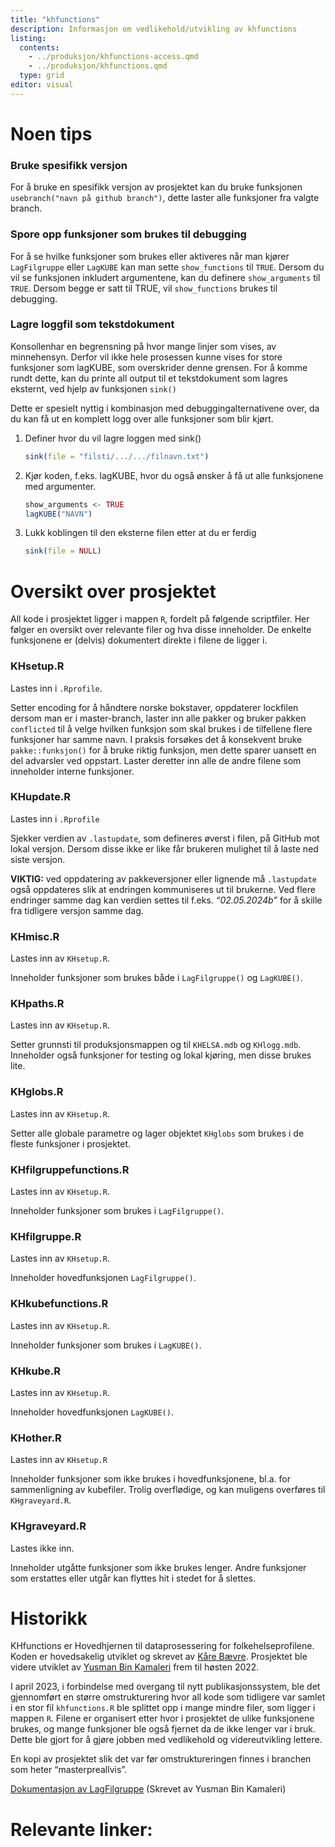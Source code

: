 ```yaml
---
title: "khfunctions"
description: Informasjon om vedlikehold/utvikling av khfunctions
listing: 
  contents: 
    - ../produksjon/khfunctions-access.qmd
    - ../produksjon/khfunctions.qmd
  type: grid
editor: visual
---
```


# Noen tips

### Bruke spesifikk versjon

For å bruke en spesifikk versjon av prosjektet kan du bruke funksjonen `usebranch("navn på github branch")`, dette laster alle funksjoner fra valgte branch.

### Spore opp funksjoner som brukes til debugging

For å se hvilke funksjoner som brukes eller aktiveres når man kjører `LagFilgruppe` eller `LagKUBE` kan man sette `show_functions` til `TRUE`. Dersom du vil se funksjonen inkludert argumentene, kan du definere `show_arguments` til `TRUE`. Dersom begge er satt til TRUE, vil `show_functions` brukes til debugging.

### Lagre loggfil som tekstdokument

Konsollenhar en begrensning på hvor mange linjer som vises, av minnehensyn. Derfor vil ikke hele prosessen kunne vises for store funksjoner som lagKUBE, som overskrider denne grensen. For å komme rundt dette, kan du printe all output til et tekstdokument som lagres eksternt, ved hjelp av funksjonen `sink()`

Dette er spesielt nyttig i kombinasjon med debuggingalternativene over, da du kan få ut en komplett logg over alle funksjoner som blir kjørt.

1.  Definer hvor du vil lagre loggen med sink()

    ``` r
    sink(file = "filsti/.../.../filnavn.txt")  
    ```

<!-- -->

2.  Kjør koden, f.eks. lagKUBE, hvor du også ønsker å få ut alle funksjonene med argumenter.

    ``` r
    show_arguments <- TRUE 
    lagKUBE("NAVN")  
    ```

<!-- -->

3.  Lukk koblingen til den eksterne filen etter at du er ferdig

    ``` r
    sink(file = NULL)
    ```

# Oversikt over prosjektet

All kode i prosjektet ligger i mappen `R`, fordelt på følgende scriptfiler. Her følger en oversikt over relevante filer og hva disse inneholder. De enkelte funksjonene er (delvis) dokumentert direkte i filene de ligger i.

### KHsetup.R

Lastes inn i `.Rprofile`.

Setter encoding for å håndtere norske bokstaver, oppdaterer lockfilen dersom man er i master-branch, laster inn alle pakker og bruker pakken `conflicted` til å velge hvilken funksjon som skal brukes i de tilfellene flere funksjoner har samme navn. I praksis forsøkes det å konsekvent bruke `pakke::funksjon()` for å bruke riktig funksjon, men dette sparer uansett en del advarsler ved oppstart. Laster deretter inn alle de andre filene som inneholder interne funksjoner.

### KHupdate.R

Lastes inn i `.Rprofile`

Sjekker verdien av `.lastupdate`, som defineres øverst i filen, på GitHub mot lokal versjon. Dersom disse ikke er like får brukeren mulighet til å laste ned siste versjon.

**VIKTIG:** ved oppdatering av pakkeversjoner eller lignende må `.lastupdate` også oppdateres slik at endringen kommuniseres ut til brukerne. Ved flere endringer samme dag kan verdien settes til f.eks. *“02.05.2024b”* for å skille fra tidligere versjon samme dag.

### KHmisc.R

Lastes inn av `KHsetup.R`.

Inneholder funksjoner som brukes både i `LagFilgruppe()` og `LagKUBE()`.

### KHpaths.R

Lastes inn av `KHsetup.R`.

Setter grunnsti til produksjonsmappen og til `KHELSA.mdb` og `KHlogg.mdb`. Inneholder også funksjoner for testing og lokal kjøring, men disse brukes lite.

### KHglobs.R

Lastes inn av `KHsetup.R`.

Setter alle globale parametre og lager objektet `KHglobs` som brukes i de fleste funksjoner i prosjektet.

### KHfilgruppefunctions.R

Lastes inn av `KHsetup.R`.

Inneholder funksjoner som brukes i `LagFilgruppe()`.

### KHfilgruppe.R

Lastes inn av `KHsetup.R`.

Inneholder hovedfunksjonen `LagFilgruppe()`.

### KHkubefunctions.R

Lastes inn av `KHsetup.R`.

Inneholder funksjoner som brukes i `LagKUBE()`.

### KHkube.R

Lastes inn av `KHsetup.R`.

Inneholder hovedfunksjonen `LagKUBE()`.

### KHother.R

Lastes inn av `KHsetup.R`

Inneholder funksjoner som ikke brukes i hovedfunksjonene, bl.a. for sammenligning av kubefiler. Trolig overflødige, og kan muligens overføres til `KHgraveyard.R`.

### KHgraveyard.R

Lastes ikke inn.

Inneholder utgåtte funksjoner som ikke brukes lenger. Andre funksjoner som erstattes eller utgår kan flyttes hit i stedet for å slettes.

# Historikk

KHfunctions er Hovedhjernen til dataprosessering for folkehelseprofilene. Koden er hovedsakelig utviklet og skrevet av [Kåre Bævre](https://www.fhi.no/om/organisasjon/helse-og-ulikhet/kare-bavre/). Prosjektet ble videre utviklet av [Yusman Bin Kamaleri](https://www.fhi.no/om/organisasjon/helse-og-ulikhet/yusman-bin-kamaleri/) frem til høsten 2022.

I april 2023, i forbindelse med overgang til nytt publikasjonssystem, ble det gjennomført en større omstrukturering hvor all kode som tidligere var samlet i en stor fil `khfunctions.R` ble splittet opp i mange mindre filer, som ligger i mappen `R`. Filene er organisert etter hvor i prosjektet de ulike funksjonene brukes, og mange funksjoner ble også fjernet da de ikke lenger var i bruk. Dette ble gjort for å gjøre jobben med vedlikehold og videreutvikling lettere.

En kopi av prosjektet slik det var før omstruktureringen finnes i branchen som heter “masterpreallvis”.

[Dokumentasjon av LagFilgruppe](https://helseprofil.github.io/khfunctions/) (Skrevet av Yusman Bin Kamaleri)

# Relevante linker:
